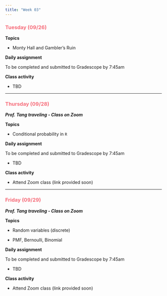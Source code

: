 ```yaml
---
title: "Week 03"
---
```


::: {style="color: #F66D7A"}
### Tuesday (09/26)
:::

**Topics**

-   Monty Hall and Gambler's Ruin

**Daily assignment**

To be completed and submitted to Gradescope by 7:45am

**Class activity**

-   TBD

------------------------------------------------------------------------

::: {style="color: #F66D7A"}
### Thursday (09/28)
:::

***Prof. Tang traveling - Class on Zoom***

**Topics**

-   Conditional probability in `R`

**Daily assignment**

To be completed and submitted to Gradescope by 7:45am

-   TBD

**Class activity**

-   Attend Zoom class (link provided soon)

------------------------------------------------------------------------

::: {style="color: #F66D7A"}
### Friday (09/29)
:::

***Prof. Tang traveling - Class on Zoom***

**Topics**

-   Random variables (discrete)

-   PMF, Bernoulli, Binomial

**Daily assignment**

To be completed and submitted to Gradescope by 7:45am

-   TBD

**Class activity**

-   Attend Zoom class (link provided soon)
